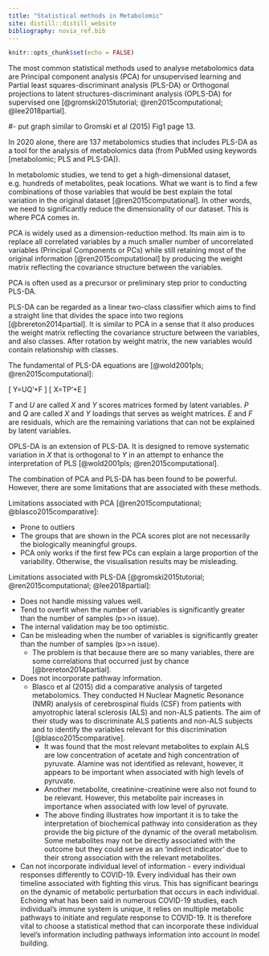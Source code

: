 ```yaml
---
title: "Statistical methods in Metabolomic"
site: distill::distill_website
bibliography: novia_ref.bib
---
```


```r
knitr::opts_chunk$set(echo = FALSE)

```
The most common statistical methods used to analyse metabolomics data are Principal component analysis (PCA) for unsupervised learning and Partial least squares-discriminant analysis (PLS-DA) or Orthogonal projections to latent structures-discriminant analysis (OPLS-DA) for supervised one [@gromski2015tutorial; @ren2015computational; @lee2018partial]. 

#- put graph similar to Gromski et al (2015) Fig1 page 13.

In 2020 alone, there are 137 metabolomics studies that includes PLS-DA as a tool for the analysis of metabolomics data (from PubMed using keywords [metabolomic; PLS and PLS-DA]).

In metabolomic studies, we tend to get a high-dimensional dataset, e.g. hundreds of metabolites, peak locations. What we want is to find a few combinations of those variables that would be best explain the total variation in the original dataset [@ren2015computational]. In other words, we need to significantly reduce the dimensionality of our dataset. This is where PCA comes in.

PCA is widely used as a dimension-reduction method. Its main aim is to replace all correlated variables by a much smaller number of uncorrelated variables (Principal Components or PCs) while still retaining most of the original information [@ren2015computational] by producing the weight matrix reflecting the covariance structure between the variables. 

PCA is often used as a precursor or preliminary step prior to conducting PLS-DA. 

PLS-DA can be regarded as a linear two-class classifier which aims to find a straight line that divides the space into two regions [@brereton2014partial]. It is similar to PCA in a sense that it also produces the weight matrix reflecting the covariance structure between the variables, and also classes. After rotation by weight matrix, the new variables would contain relationship with classes.

The fundamental of PLS-DA equations are [@wold2001pls; @ren2015computational]: 

\[
Y=UQ'+F
\]
\[
X=TP'+E
\]

 *T* and *U* are called *X* and *Y* scores matrices formed by latent variables. 
 *P* and *Q* are called *X* and *Y* loadings that serves as weight matrices.
 *E* and *F* are residuals, which are the remaining variations that can not be explained by latent variables. 

OPLS-DA is an extension of PLS-DA. It is designed to remove systematic variation in *X* that is orthogonal to *Y* in an attempt to enhance the interpretation of PLS [@wold2001pls; @ren2015computational]. 

The combination of PCA and PLS-DA has been found to be powerful. However, there are some limitations that are associated with these methods. 

Limitations associated with PCA [@ren2015computational; @blasco2015comparative]: 

- Prone to outliers
- The groups that are shown in the PCA scores plot are not necessarily the biologically meaningful groups. 
- PCA only works if the first few PCs can explain a large proportion of the variability. Otherwise, the visualisation results may be misleading. 


Limitations associated with PLS-DA [@gromski2015tutorial; @ren2015computational; @lee2018partial]: 

- Does not handle missing values well.
- Tend to overfit when the number of variables is significantly greater than the number of samples (p>>n issue). 
- The internal validation may be too optimistic. 
- Can be misleading when the number of variables is significantly greater than the number of samples (p>>n issue). 
  - The problem is that because there are so many variables, there are some correlations that occurred just by chance [@brereton2014partial]. 
- Does not incorporate pathway information. 
    - Blasco et al (2015) did a comparative analysis of targeted metabolomics. They conducted H Nuclear Magnetic Resonance (NMR) analysis of cerebrospinal fluids (CSF) from patients with amyotrophic lateral sclerosis (ALS) and non-ALS patients. The aim of their study was to discriminate ALS patients and non-ALS subjects and to identify the variables relevant for this discrimination [@blasco2015comparative]. 
      - It was found that the most relevant metabolites to explain ALS are low concentration of acetate and high concentration of pyruvate. Alamine was not identified as relevant, however, it appears to be important when associated with high levels of pyruvate. 
      - Another metabolite, creatinine-creatinine were also not found to be relevant. However, this metabolite pair increases in importance when associated with low level of pyruvate. 
      - The above finding illustrates how important it is to take the interpretation of biochemical pathway into consideration as they provide the big picture of the dynamic of the overall metabolism. Some metabolites may not be directly associated with the outcome but they could serve as an 'indirect indicator' due to their strong association with the relevant metabolites. 
    
- Can not incorporate individual level of information - every individual responses differently to COVID-19. Every individual has their own timeline associated with fighting this virus. This has significant bearings on the dynamic of metabolic perturbation that occurs in each individual. Echoing what has been said in numerous COVID-19 studies, each individual's immune system is unique, it relies on multiple metabolic pathways to initiate and regulate response to COVID-19. It is therefore vital to choose a statistical method that can incorporate these individual level's information including pathways information into account in model building. 



